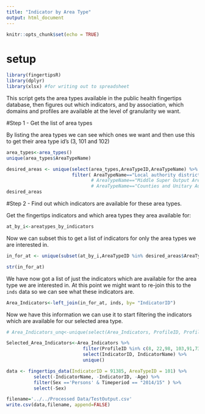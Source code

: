 ```yaml
---
title: "Indicator by Area Type"
output: html_document
---
```


```r
knitr::opts_chunk$set(echo = TRUE)
```

# setup
```r
library(fingertipsR)
library(dplyr)
library(xlsx) #for writing out to spreadsheet
```

This script gets the area types available in the public health fingertips database, then figures out which indicators, and by association, which domains and profiles are available at the level of granularity we want.


#Step 1 - Get the list of area types

By listing the area types we can see which ones we want and then use this to get their area type id's (3, 101 and 102)
```r
area_types<-area_types()
unique(area_types$AreaTypeName)

desired_areas <- unique(select(area_types,AreaTypeID,AreaTypeName) %>% 
                        filter( AreaTypeName=="Local authority districts and Unitary Authorities" )) #|
                               # AreaTypeName=="Middle Super Output Area"  |
                               # AreaTypeName=="Counties and Unitary Authorities"))
desired_areas

```


#Step 2 - Find out which indicators are available for these area types.


Get the fingertips indicators and which area types they area available for:
```r
at_by_i<-areatypes_by_indicators
```


Now we can subset this to get a list of indicators for only the area types we are interested in.
```r
in_for_at <- unique(subset(at_by_i,AreaTypeID %in% desired_areas$AreaTypeID)['IndicatorID'])

str(in_for_at)
```

We have now got a list of just the indicators which are available for the area type we are interested in. At this point we might want to re-join this to the `inds` data so we can see what these indicators are.

```r

Area_Indicators<-left_join(in_for_at, inds, by= "IndicatorID")

```

Now we have this information we can use it to start filtering the indicators which are available for our selected area type.
```r

# Area_Indicators_unq<-unique(select(Area_Indicators, ProfileID, ProfileName))

Selected_Area_Indicators<-Area_Indicators %>%
                            filter(ProfileID %in% c(8, 22,98, 103,91,73,50)) %>%
                            select(IndicatorID, IndicatorName) %>%
                            unique()


```



```r

data <- fingertips_data(IndicatorID = 91385, AreaTypeID = 101) %>%
          select(-IndicatorName, -IndicatorID, -Age) %>%
          filter(Sex =='Persons' & Timeperiod == "2014/15" ) %>%
          select(-Sex)
``` 


```r
filename='../../Processed Data/TestOutput.csv'
write.csv(data,filename, append=FALSE)
```
